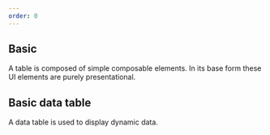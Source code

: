 ```yaml
---
order: 0
---
```



## Basic

A table is composed of simple composable elements. In its base form these UI elements are purely presentational.

<Example Component={BasicAKTableExample} packageName="@atlaskit/table" />

## Basic data table

A data table is used to display dynamic data.

<Example Component={AKTableExample} packageName="@atlaskit/table" />


